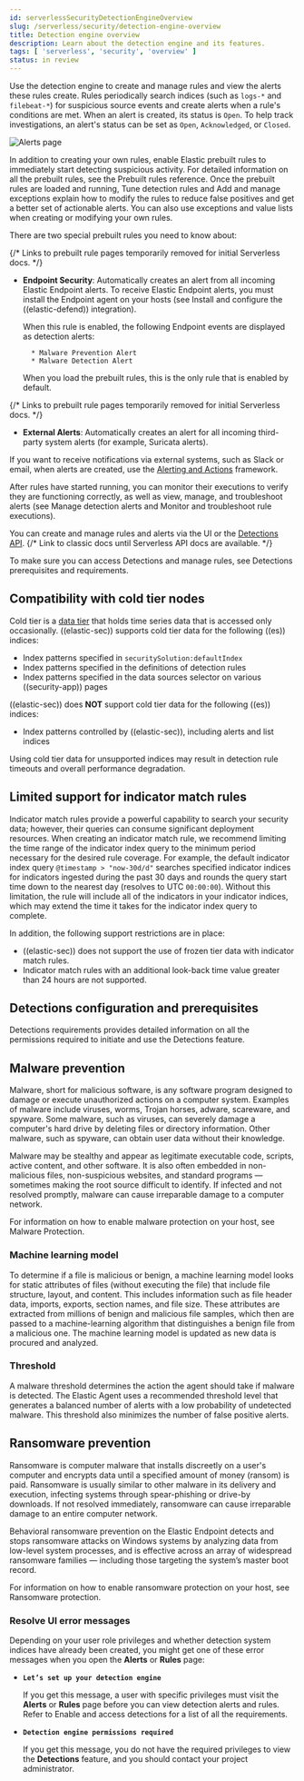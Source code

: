```yaml
---
id: serverlessSecurityDetectionEngineOverview
slug: /serverless/security/detection-engine-overview
title: Detection engine overview
description: Learn about the detection engine and its features.
tags: [ 'serverless', 'security', 'overview' ]
status: in review
---
```


<DocBadge template="technical preview" />
<div id="detection-engine-overview"></div>

Use the detection engine to create and manage rules and view the alerts
these rules create. Rules periodically search indices (such as `logs-*` and
`filebeat-*`) for suspicious source events and create alerts when a rule's
conditions are met. When an alert is created, its status is `Open`. To help
track investigations, an alert's <DocLink id="serverlessSecurityAlertsUiManage" section="change-an-alerts-status">status</DocLink> can be set as 
`Open`, `Acknowledged`, or `Closed`.

![Alerts page](../images/detection-engine-overview/-detections-alert-page.png)

In addition to creating <DocLink id="serverlessSecurityRulesUiCreate">your own rules</DocLink>, enable
<DocLink id="serverlessSecurityPrebuiltRulesManagement" section="install-and-enable-elastic-prebuilt-rules">Elastic prebuilt rules</DocLink> to immediately start detecting
suspicious activity. For detailed information on all the prebuilt rules, see the <DocLink id="serverlessSecurityPrebuiltRules">Prebuilt rules reference</DocLink>. Once the prebuilt rules are loaded and
running, <DocLink id="serverlessSecurityTuningDetectionSignals">Tune detection rules</DocLink> and <DocLink id="serverlessSecurityAddExceptions">Add and manage exceptions</DocLink> explain
how to modify the rules to reduce false positives and get a better set of
actionable alerts. You can also use exceptions and value lists when creating or
modifying your own rules.

There are two special prebuilt rules you need to know about:

{/* Links to prebuilt rule pages temporarily removed for initial Serverless docs. */}
* **Endpoint Security**:
    Automatically creates an alert from all incoming Elastic Endpoint alerts. To
    receive Elastic Endpoint alerts, you must install the Endpoint agent on your
    hosts (see <DocLink id="serverlessSecurityInstallDefend">Install and configure the ((elastic-defend)) integration</DocLink>).

    When this rule is enabled, the following Endpoint events are displayed as
    detection alerts:

        * Malware Prevention Alert
        * Malware Detection Alert

    <DocCallOut title="Note">
    When you load the prebuilt rules, this is the only rule that is enabled
    by default.
    </DocCallOut>

{/* Links to prebuilt rule pages temporarily removed for initial Serverless docs. */}
* **External Alerts**: Automatically creates an alert for
    all incoming third-party system alerts (for example, Suricata alerts).

If you want to receive notifications via external systems, such as Slack or
email, when alerts are created, use the [Alerting and Actions](((kibana-ref))/alerting-getting-started.html) framework.

After rules have started running, you can monitor their executions to verify
they are functioning correctly, as well as view, manage, and troubleshoot
alerts (see <DocLink id="serverlessSecurityAlertsUiManage">Manage detection alerts</DocLink> and <DocLink id="serverlessSecurityAlertsUiMonitor">Monitor and troubleshoot rule executions</DocLink>).

You can create and manage rules and alerts via the UI or the [Detections API](((security-guide))/rule-api-overview.html).
{/* Link to classic docs until Serverless API docs are available. */}

<DocCallOut title="Important" color="warning">

To make sure you can access Detections and manage rules, see
<DocLink id="serverlessSecurityDetectionsPermissionsSection">Detections prerequisites and requirements</DocLink>.

</DocCallOut>

<div id="cold-tier-detections"></div>

## Compatibility with cold tier nodes

Cold tier is a [data tier](((ref))/data-tiers.html) that holds time series data that is accessed only occasionally. ((elastic-sec)) supports cold tier data for the following ((es)) indices:

* Index patterns specified in `securitySolution:defaultIndex`
* Index patterns specified in the definitions of detection rules
* Index patterns specified in the data sources selector on various ((security-app)) pages

((elastic-sec)) does **NOT** support cold tier data for the following ((es)) indices:

* Index patterns controlled by ((elastic-sec)), including alerts and list indices

Using cold tier data for unsupported indices may result in detection rule timeouts and overall performance degradation.

<div id="support-indicator-rules"></div>

## Limited support for indicator match rules

Indicator match rules provide a powerful capability to search your security data; however, their queries can consume significant deployment resources. When creating an <DocLink id="serverlessSecurityRulesUiCreate" section="create-an-indicator-match-rule">indicator match rule</DocLink>, we recommend limiting the time range of the indicator index query to the minimum period necessary for the desired rule coverage. For example, the default indicator index query `@timestamp > "now-30d/d"` searches specified indicator indices for indicators ingested during the past 30 days and rounds the query start time down to the nearest day (resolves to UTC `00:00:00`). Without this limitation, the rule will include all of the indicators in your indicator indices, which may extend the time it takes for the indicator index query to complete.

In addition, the following support restrictions are in place:

* ((elastic-sec)) does not support the use of frozen tier data with indicator match rules.
* Indicator match rules with an additional look-back time value greater than 24 hours are not supported.

<div id="detections-permissions"></div>

## Detections configuration and prerequisites

<DocLink id="serverlessSecurityDetectionsPermissionsSection">Detections requirements</DocLink> provides detailed information on all the
permissions required to initiate and use the Detections feature.

<div id="malware-prevention"></div>

## Malware prevention

Malware, short for malicious software, is any software program designed to damage or execute unauthorized actions on a
computer system. Examples of malware include viruses, worms, Trojan horses, adware, scareware, and spyware. Some
malware, such as viruses, can severely damage a computer's hard drive by deleting files or directory information. Other
malware, such as spyware, can obtain user data without their knowledge.

Malware may be stealthy and appear as legitimate executable code, scripts, active content, and other software. It is also
often embedded in non-malicious files, non-suspicious websites, and standard programs — sometimes making the root
source difficult to identify. If infected and not resolved promptly, malware can cause irreparable damage to a computer
network.

For information on how to enable malware protection on your host, see <DocLink id="serverlessSecurityConfigureEndpointIntegrationPolicy" section="malware-protection">Malware Protection</DocLink>.

<div id="machine-learning-model"></div>

### Machine learning model

To determine if a file is malicious or benign, a machine learning model looks for static attributes of files (without executing
the file) that include file structure, layout, and content. This includes information such as file header data, imports, exports,
section names, and file size. These attributes are extracted from millions of benign and malicious file samples, which then
are passed to a machine-learning algorithm that distinguishes a benign file from a malicious one. The machine learning
model is updated as new data is procured and analyzed.

### Threshold

A malware threshold determines the action the agent should take if malware is detected. The Elastic Agent uses a recommended threshold level that generates a balanced number of alerts with a low probability of undetected malware. This threshold also minimizes the number of false positive alerts.

<div id="ransomware-prevention"></div>

## Ransomware prevention

Ransomware is computer malware that installs discreetly on a user's computer and encrypts data until a specified amount of money (ransom) is paid. Ransomware is usually similar to other malware in its delivery and execution, infecting systems
through spear-phishing or drive-by downloads. If not resolved immediately, ransomware can cause irreparable damage to an entire computer network.

Behavioral ransomware prevention on the Elastic Endpoint detects and stops ransomware attacks on Windows systems by analyzing data from low-level system processes, and is effective across an array of widespread ransomware families — including those targeting the system’s master boot record.

For information on how to enable ransomware protection on your host, see <DocLink id="serverlessSecurityConfigureEndpointIntegrationPolicy" section="ransomware-protection">Ransomware protection</DocLink>.

### Resolve UI error messages

Depending on your user role privileges and whether detection system indices have already been created, you might get one of these error messages when you 
open the **Alerts** or **Rules** page:

* **`Let’s set up your detection engine`**

    If you get this message, a user with specific privileges must visit the
    **Alerts** or **Rules** page before you can view detection alerts and rules.
    Refer to <DocLink id="serverlessSecurityDetectionsPermissionsSection" section="enable-and-access-detections">Enable and access detections</DocLink> for a list of all the requirements.

* **`Detection engine permissions required`**

    If you get this message, you do not have the
    <DocLink id="serverlessSecurityDetectionEngineOverview" section="detections-permissions">required privileges</DocLink> to view the **Detections** feature,
    and you should contact your project administrator.

